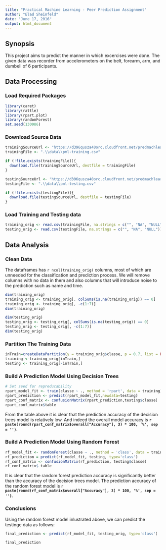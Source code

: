 ---
title: "Practical Machine Learning - Peer Prediction Assignment"
author: "Elad Sheinfeld"
date: "June 17, 2016"
output: html_document
---

## Synopsis
This project aims to predict the manner in which excercises were done. The given data was recorder from accelerometers on the belt, forearm, arm, and dumbell of 6 participants.  

## Data Processing
### Load Required Packages
```{r, results='hide', warning=FALSE, message=FALSE}
library(caret)
library(rattle)
library(rpart.plot)
library(randomForest)
set.seed(130986)
```

### Download Source Data
```{r}
trainingSourceUrl <- "https://d396qusza40orc.cloudfront.net/predmachlearn/pml-training.csv"
trainingFile <- ".\\data\\pml-training.csv"

if (!file.exists(trainingFile)){
  download.file(trainingSourceUrl, destfile = trainingFile)
}

testingSourceUrl <- "https://d396qusza40orc.cloudfront.net/predmachlearn/pml-testing.csv"
testingFile <- ".\\data\\pml-testing.csv"

if (!file.exists(testingFile)){
  download.file(testingSourceUrl, destfile = testingFile)
}
```

### Load Training and Testing data
```{r}
training_orig <- read.csv(trainingFile, na.strings = c("", "NA", "NULL"))
testing_orig <- read.csv(testingFile, na.strings = c("", "NA", "NULL"))
```
## Data Analysis 
### Clean Data
The dataframes has `r ncol(training_orig)` columns, most of which are unneeded for the classification and prediction process.
We will remove columns with no data in them and also columns that will introduce noise to the prediction such as name and time.

```{r}
dim(training_orig)
training_orig <- training_orig[, colSums(is.na(training_orig)) == 0]
training_orig <- training_orig[, -c(1:7)]
dim(training_orig)

dim(testing_orig)
testing_orig <- testing_orig[, colSums(is.na(testing_orig)) == 0]
testing_orig <- testing_orig[, -c(1:7)]
dim(testing_orig)
```


### Partition The Training Data

```{r}
inTrain=createDataPartition(y = training_orig$classe, p = 0.7, list = FALSE)
training <-training_orig[inTrain,]
testing <- training_orig[-inTrain,]
```

### Build A Prediction Model Using Decision Trees 
```{r}
# Set seed for repreducability
rpart_model_fit <- train(classe ~ ., method = 'rpart', data = training)
rpart_prediction <- predict(rpart_model_fit,newdata=testing)
rpart_conf_matrix <- confusionMatrix(rpart_prediction,testing$classe)
rpart_conf_matrix$table
```
From the table above it is clear that the prediction accuracy of the decision trees model is relatively low. And indeed the overall model accuracy is **`r paste(round(rpart_conf_matrix$overall["Accuracy"], 3) * 100, '%', sep = '')`**.

### Build A Prediction Model Using Random Forest
```{r}
rf_model_fit <- randomForest(classe ~ ., method = 'class', data = training)
rf_prediction = predict(rf_model_fit, testing, type='class')
rf_conf_matrix <- confusionMatrix(rf_prediction, testing$classe)
rf_conf_matrix$ table
```

It is clear that the random forest prediction accuracy is significantly better than the accuracy of the decision trees model. The prediction accuracy of the random forest model is **`r paste(round(rf_conf_matrix$overall["Accuracy"], 3) * 100, '%', sep = '')`**.

### Conclusions 
Using the random forest model inlustrated above, we can predict the testinge data as follows:
```{r}
final_prediction <- predict(rf_model_fit, testing_orig, type='class')

final_prediction
```
